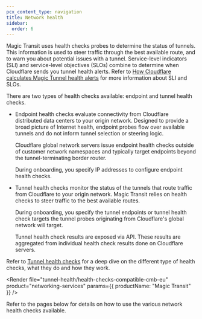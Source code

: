 ```yaml
---
pcx_content_type: navigation
title: Network health
sidebar:
  order: 6
---
```



Magic Transit uses health checks probes to determine the status of tunnels. This information is used to steer traffic through the best available route, and to warn you about potential issues with a tunnel. Service-level indicators (SLI) and service-level objectives (SLOs) combine to determine when Cloudflare sends you tunnel health alerts. Refer to [How Cloudflare calculates Magic Tunnel health alerts](/magic-transit/reference/how-cloudflare-calculates-magic-tunnel-health-alerts/) for more information about SLI and SLOs.

There are two types of health checks available: endpoint and tunnel health checks.

 - Endpoint health checks evaluate connectivity from Cloudflare distributed data centers to your origin network. Designed to provide a broad picture of Internet health, endpoint probes flow over available tunnels and do not inform tunnel selection or steering logic.

	Cloudflare global network servers issue endpoint health checks outside of customer network namespaces and typically target endpoints beyond the tunnel-terminating border router.

	During onboarding, you specify IP addresses to configure endpoint health checks.

- Tunnel health checks monitor the status of the tunnels that route traffic from Cloudflare to your origin network. Magic Transit relies on health checks to steer traffic to the best available routes.

	During onboarding, you specify the tunnel endpoints or tunnel health check targets the tunnel probes originating from Cloudflare's global network will target.

	Tunnel health check results are exposed via API. These results are aggregated from individual health check results done on Cloudflare servers.

Refer to [Tunnel health checks](/magic-transit/reference/tunnel-health-checks/) for a deep dive on the different type of health checks, what they do and how they work.

<Render
	file="tunnel-health/health-checks-compatible-cmb-eu"
	product="networking-services"
	params={{
		productName: "Magic Transit"
	}}
/>

Refer to the pages below for details on how to use the various network health checks available.

<DirectoryListing />